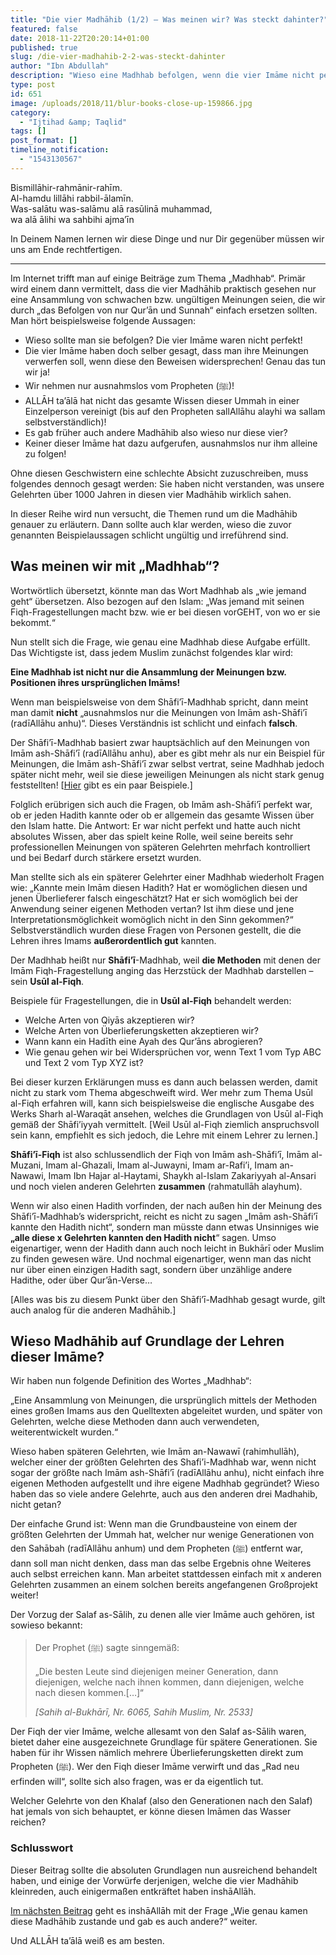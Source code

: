 ```yaml
---
title: "Die vier Madhāhib (1/2) – Was meinen wir? Was steckt dahinter?"
featured: false
date: 2018-11-22T20:20:14+01:00
published: true
slug: /die-vier-madhahib-2-2-was-steckt-dahinter
author: "Ibn Abdullah"
description: "Wieso eine Madhhab befolgen, wenn die vier Imāme nicht perfekt waren? Wieso nicht einfach eine neue Madhhab beginnen?"
type: post
id: 651
image: /uploads/2018/11/blur-books-close-up-159866.jpg
category:
  - "Ijtihad &amp; Taqlid"
tags: []
post_format: []
timeline_notification:
  - "1543130567"
---
```


Bismillāhir-rahmānir-rahīm.  
Al-hamdu lillāhi rabbil-ālamīn.  
Was-salātu was-salāmu alā rasūlinā muhammad,  
wa alā ālihi wa sahbihi ajma’īn

In Deinem Namen lernen wir diese Dinge und nur Dir gegenüber müssen wir uns am Ende rechtfertigen.

---

Im Internet trifft man auf einige Beiträge zum Thema „Madhhab“. Primär wird einem dann vermittelt, dass die vier Madhāhib praktisch gesehen nur eine Ansammlung von schwachen bzw. ungültigen Meinungen seien, die wir durch „das Befolgen von nur Qur’ān und Sunnah“ einfach ersetzen sollten. Man hört beispielsweise folgende Aussagen:

- Wieso sollte man sie befolgen? Die vier Imāme waren nicht perfekt!
- Die vier Imāme haben doch selber gesagt, dass man ihre Meinungen verwerfen soll, wenn diese den Beweisen widersprechen! Genau das tun wir ja!
- Wir nehmen nur ausnahmslos vom Propheten (ﷺ)!
- ALLĀH ta’ālā hat nicht das gesamte Wissen dieser Ummah in einer Einzelperson vereinigt (bis auf den Propheten sallAllāhu alayhi wa sallam selbstverständlich)!
- Es gab früher auch andere Madhāhib also wieso nur diese vier?
- Keiner dieser Imāme hat dazu aufgerufen, ausnahmslos nur ihm alleine zu folgen!

Ohne diesen Geschwistern eine schlechte Absicht zuzuschreiben, muss folgendes dennoch gesagt werden: Sie haben nicht verstanden, was unsere Gelehrten über 1000 Jahren in diesen vier Madhāhib wirklich sahen.

In dieser Reihe wird nun versucht, die Themen rund um die Madhāhib genauer zu erläutern. Dann sollte auch klar werden, wieso die zuvor genannten Beispielaussagen schlicht ungültig und irreführend sind.

## Was meinen wir mit „Madhhab“?

Wortwörtlich übersetzt, könnte man das Wort Madhhab als „wie jemand geht“ übersetzen. Also bezogen auf den Islam: „Was jemand mit seinen Fiqh-Fragestellungen macht bzw. wie er bei diesen vorGEHT, von wo er sie bekommt.“

Nun stellt sich die Frage, wie genau eine Madhhab diese Aufgabe erfüllt. Das Wichtigste ist, dass jedem Muslim zunächst folgendes klar wird:

**Eine Madhhab ist nicht nur die Ansammlung der Meinungen bzw. Positionen ihres ursprünglichen Imāms!**

Wenn man beispielsweise von dem Shāfi’ī-Madhhab spricht, dann meint man damit **nicht** „ausnahmslos nur die Meinungen von Imām ash-Shāfi’ī (radīAllāhu anhu)“. Dieses Verständnis ist schlicht und einfach **falsch**.

Der Shāfi’ī-Madhhab basiert zwar hauptsächlich auf den Meinungen von Imām ash-Shāfi’ī (radīAllāhu anhu), aber es gibt mehr als nur ein Beispiel für Meinungen, die Imām ash-Shāfi’ī zwar selbst vertrat, seine Madhhab jedoch später nicht mehr, weil sie diese jeweiligen Meinungen als nicht stark genug feststellten! \[[Hier](https://shafiimadhhab.wordpress.com/2018/10/13/qawl-qadim-und-qawl-jadid/) gibt es ein paar Beispiele.\]

Folglich erübrigen sich auch die Fragen, ob Imām ash-Shāfi’ī perfekt war, ob er jeden Hadith kannte oder ob er allgemein das gesamte Wissen über den Islam hatte. Die Antwort: Er war nicht perfekt und hatte auch nicht absolutes Wissen, aber das spielt keine Rolle, weil seine bereits sehr professionellen Meinungen von späteren Gelehrten mehrfach kontrolliert und bei Bedarf durch stärkere ersetzt wurden.

Man stellte sich als ein späterer Gelehrter einer Madhhab wiederholt Fragen wie: „Kannte mein Imām diesen Hadith? Hat er womöglichen diesen und jenen Überlieferer falsch eingeschätzt? Hat er sich womöglich bei der Anwendung seiner eigenen Methoden vertan? Ist ihm diese und jene Interpretationsmöglichkeit womöglich nicht in den Sinn gekommen?“ Selbstverständlich wurden diese Fragen von Personen gestellt, die die Lehren ihres Imams **außerordentlich gut** kannten.

Der Madhhab heißt nur **Shāfi’ī**-Madhhab, weil **die Methoden** mit denen der Imām Fiqh-Fragestellung anging das Herzstück der Madhhab darstellen – sein **Usūl al-Fiqh**.

Beispiele für Fragestellungen, die in **Usūl al-Fiqh** behandelt werden:

- Welche Arten von Qiyās akzeptieren wir?
- Welche Arten von Überlieferungsketten akzeptieren wir?
- Wann kann ein Hadīth eine Ayah des Qur’āns abrogieren?
- Wie genau gehen wir bei Widersprüchen vor, wenn Text 1 vom Typ ABC und Text 2 vom Typ XYZ ist?

Bei dieser kurzen Erklärungen muss es dann auch belassen werden, damit nicht zu stark vom Thema abgeschweift wird. Wer mehr zum Thema Usūl al-Fiqh erfahren will, kann sich beispielsweise die englische Ausgabe des Werks Sharh al-Waraqāt ansehen, welches die Grundlagen von Usūl al-Fiqh gemäß der Shāfi’iyyah vermittelt. \[Weil Usūl al-Fiqh ziemlich anspruchsvoll sein kann, empfiehlt es sich jedoch, die Lehre mit einem Lehrer zu lernen.\]

**Shāfi’ī-Fiqh** ist also schlussendlich der Fiqh von Imām ash-Shāfi’ī, Imām al-Muzani, Imam al-Ghazali, Imam al-Juwayni, Imam ar-Rafi’i, Imam an-Nawawi, Imam Ibn Hajar al-Haytami, Shaykh al-Islam Zakariyyah al-Ansari und noch vielen anderen Gelehrten **zusammen** (rahmatullāh alayhum).

Wenn wir also einen Hadith vorfinden, der nach außen hin der Meinung des Shāfi’ī-Madhhab’s widerspricht, reicht es nicht zu sagen „Imām ash-Shāfi’ī kannte den Hadith nicht“, sondern man müsste dann etwas Unsinniges wie **„alle diese x Gelehrten kannten den Hadith nicht**“ sagen. Umso eigenartiger, wenn der Hadith dann auch noch leicht in Bukhārī oder Muslim zu finden gewesen wäre. Und nochmal eigenartiger, wenn man das nicht nur über einen einzigen Hadith sagt, sondern über unzählige andere Hadithe, oder über Qur’ān-Verse…

\[Alles was bis zu diesem Punkt über den Shāfi’ī-Madhhab gesagt wurde, gilt auch analog für die anderen Madhāhib.\]

## Wieso Madhāhib auf Grundlage der Lehren dieser Imāme?

Wir haben nun folgende Definition des Wortes „Madhhab“:

„Eine Ansammlung von Meinungen, die ursprünglich mittels der Methoden eines großen Imams aus den Quelltexten abgeleitet wurden, und später von Gelehrten, welche diese Methoden dann auch verwendeten, weiterentwickelt wurden.“

Wieso haben späteren Gelehrten, wie Imām an-Nawawī (rahimhullāh), welcher einer der größten Gelehrten des Shafi’i-Madhhab war, wenn nicht sogar der größte nach Imām ash-Shāfi’ī (radīAllāhu anhu), nicht einfach ihre eigenen Methoden aufgestellt und ihre eigene Madhhab gegründet? Wieso haben das so viele andere Gelehrte, auch aus den anderen drei Madhahib, nicht getan?

Der einfache Grund ist: Wenn man die Grundbausteine von einem der größten Gelehrten der Ummah hat, welcher nur wenige Generationen von den Sahābah (radīAllāhu anhum) und dem Propheten (ﷺ) entfernt war, dann soll man nicht denken, dass man das selbe Ergebnis ohne Weiteres auch selbst erreichen kann. Man arbeitet stattdessen einfach mit x anderen Gelehrten zusammen an einem solchen bereits angefangenen Großprojekt weiter!

Der Vorzug der Salaf as-Sālih, zu denen alle vier Imāme auch gehören, ist sowieso bekannt:

> Der Prophet (ﷺ) sagte sinngemäß:
>
> „Die besten Leute sind diejenigen meiner Generation, dann diejenigen, welche nach ihnen kommen, dann diejenigen, welche nach diesen kommen.\[…\]“
>
> <cite>\[Sahih al-Bukhārī, Nr. 6065, Sahih Muslim, Nr. 2533\]</cite>

Der Fiqh der vier Imāme, welche allesamt von den Salaf as-Sālih waren, bietet daher eine ausgezeichnete Grundlage für spätere Generationen. Sie haben für ihr Wissen nämlich mehrere Überlieferungsketten direkt zum Propheten (ﷺ). Wer den Fiqh dieser Imāme verwirft und das „Rad neu erfinden will“, sollte sich also fragen, was er da eigentlich tut.

Welcher Gelehrte von den Khalaf (also den Generationen nach den Salaf) hat jemals von sich behauptet, er könne diesen Imāmen das Wasser reichen?

### Schlusswort

Dieser Beitrag sollte die absoluten Grundlagen nun ausreichend behandelt haben, und einige der Vorwürfe derjenigen, welche die vier Madhāhib kleinreden, auch einigermaßen entkräftet haben inshāAllāh.

[Im nächsten Beitrag](https://shafiimadhhab.wordpress.com/2018/11/25/die-vier-madhahib-2-2-wie-kam-es-zu-diesen-vier/) geht es inshāAllāh mit der Frage „Wie genau kamen diese Madhāhib zustande und gab es auch andere?“ weiter.

Und ALLĀH ta’ālā weiß es am besten.
